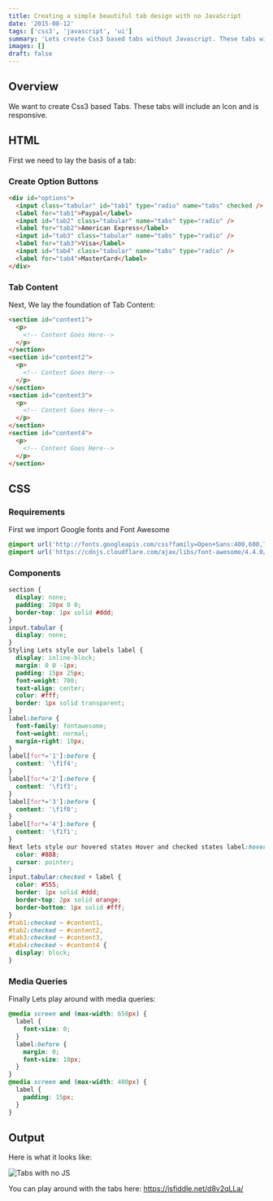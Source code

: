 ```yaml
---
title: Creating a simple beautiful tab design with no JavaScript
date: '2015-08-12'
tags: ['css3', 'javascript', 'ui']
summary: 'Lets create Css3 based tabs without Javascript. These tabs will include an icon and are responsive.'
images: []
draft: false
---
```


## Overview

We want to create Css3 based Tabs. These tabs will include an Icon and is responsive.

<TOCInline toc={props.toc} exclude="Overview" toHeading={2} />

## HTML

First we need to lay the basis of a tab:

### Create Option Buttons

```html
<div id="options">
  <input class="tabular" id="tab1" type="radio" name="tabs" checked />
  <label for="tab1">Paypal</label>
  <input id="tab2" class="tabular" name="tabs" type="radio" />
  <label for="tab2">American Express</label>
  <input id="tab3" class="tabular" name="tabs" type="radio" />
  <label for="tab3">Visa</label>
  <input id="tab4" class="tabular" name="tabs" type="radio" />
  <label for="tab4">MasterCard</label>
</div>
```

### Tab Content

Next, We lay the foundation of Tab Content:

```html
<section id="content1">
  <p>
    <!-- Content Goes Here-->
  </p>
</section>
<section id="content2">
  <p>
    <!-- Content Goes Here-->
  </p>
</section>
<section id="content3">
  <p>
    <!-- Content Goes Here-->
  </p>
</section>
<section id="content4">
  <p>
    <!-- Content Goes Here-->
  </p>
</section>
```

## CSS

### Requirements

First we import Google fonts and Font Awesome

```css
@import url('http://fonts.googleapis.com/css?family=Open+Sans:400,600,700');
@import url('https://cdnjs.cloudflare.com/ajax/libs/font-awesome/4.4.0/css/font-awesome.min.css');
```

### Components

```css
section {
  display: none;
  padding: 20px 0 0;
  border-top: 1px solid #ddd;
}
input.tabular {
  display: none;
}
Styling Lets style our labels label {
  display: inline-block;
  margin: 0 0 -1px;
  padding: 15px 25px;
  font-weight: 700;
  text-align: center;
  color: #fff;
  border: 1px solid transparent;
}
label:before {
  font-family: fontawesome;
  font-weight: normal;
  margin-right: 10px;
}
label[for*='1']:before {
  content: '\f1f4';
}
label[for*='2']:before {
  content: '\f1f3';
}
label[for*='3']:before {
  content: '\f1f0';
}
label[for*='4']:before {
  content: '\f1f1';
}
Next lets style our hovered states Hover and checked states label:hover {
  color: #888;
  cursor: pointer;
}
input.tabular:checked + label {
  color: #555;
  border: 1px solid #ddd;
  border-top: 2px solid orange;
  border-bottom: 1px solid #fff;
}
#tab1:checked ~ #content1,
#tab2:checked ~ #content2,
#tab3:checked ~ #content3,
#tab4:checked ~ #content4 {
  display: block;
}
```

### Media Queries

Finally Lets play around with media queries:

```css
@media screen and (max-width: 650px) {
  label {
    font-size: 0;
  }
  label:before {
    margin: 0;
    font-size: 18px;
  }
}
@media screen and (max-width: 400px) {
  label {
    padding: 15px;
  }
}
```

## Output

Here is what it looks like:

![Tabs with no JS](/static/images/ui/tabs-with-no-javascript.png)

You can play around with the tabs here: https://jsfiddle.net/d8v2qLLa/
